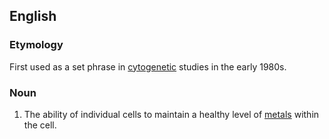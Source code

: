 ==English==

===Etymology===
First used as a set phrase in [[cytogenetic]] studies in the early 1980s.

===Noun===
{{en-noun|head=[[metal]] [[homeostasis]]|-}}

# {{lb|en|biochemistry}} The ability of individual cells to maintain a healthy level of [[metal]]s within the cell.